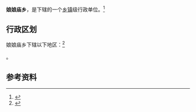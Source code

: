 {{中国乡级行政区|21/14/22/225/000}}

'''娘娘庙乡'''，是{{PRC admin/fullname|21/14/22/225/000|3}}下辖的一个[[乡镇|乡镇]]级行政单位。<ref>{{PRC admin/ref sgc|{{PRC admin/parent|21/14/22/225/000}}}}</ref>

== 行政区划 ==

娘娘庙乡下辖以下地区：<ref>{{PRC admin/ref sgc|21/14/22/225/000}}</ref>

{{PRC admin/children|21/14/22/225/000}}。

== 参考资料 ==

{{reflist}}

{{行政区划小作品}}
{{PRC admin/navcat|21/14/22/225/000}}